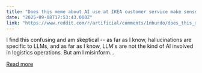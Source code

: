 ```yaml
---
title: "Does this meme about AI use at IKEA customer service make sense?"
date: "2025-09-08T17:53:43.000Z"
link: "https://www.reddit.com/r/artificial/comments/1nburdo/does_this_meme_about_ai_use_at_ikea_customer/"
---
```


I find this confusing and am skeptical -- as far as I know, hallucinations are specific to LLMs, and as far as I know, LLM's are not the kind of AI involved in logistics operations. But am I misinform...

[Read more](https://www.reddit.com/r/artificial/comments/1nburdo/does_this_meme_about_ai_use_at_ikea_customer/)
